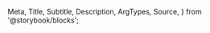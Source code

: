   Meta,
  Title,
  Subtitle,
  Description,
  ArgTypes,
  Source,
} from '@storybook/blocks';

<Meta title="Payments/Bank Account Form/Docs" of={JustifiBankAccountForm} />

<Title />

Component to render the necessary fields to enter proper bank account information.

> **Note**: While it's possible to implement the **CardForm**, **BankAccountForm** and **BillingForm** individually - the **[PaymentForm](/docs/components-paymentform--docs)** is preferred as it combines the three components together and handles validating and passing data between them, and ultimately takes less implementation time. For most use-cases: the JustiFi Team officially recommends that developers choose the **[PaymentForm](/docs/components-paymentform--docs)** component when implementing components for payment processing.

# Index

- [Props, events and methods](#props-events-and-methods)
- [Styling](#styling)
- [Example usage](#example-usage)

# Props, events and methods

---

<ArgTypes exclude={['theme']} />

<Authorization
  actions={['write']}
  entity="tokenize"
  identification="account_id"
/>

# Styling

---

The `<justifi-bank-account-form>` can be customized only through overriding `CSS variables`.

#### The full list of variables that can be overriden is listed in the [Introduction](/docs/introduction--docs#styling-components-with-variables).

# Example Usage

---

<Source dark language="html" code={example} />
